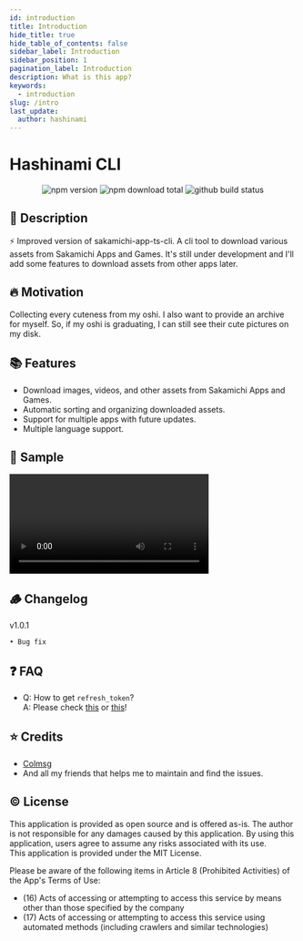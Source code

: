 ```yaml
---
id: introduction
title: Introduction
hide_title: true
hide_table_of_contents: false
sidebar_label: Introduction
sidebar_position: 1
pagination_label: Introduction
description: What is this app? 
keywords:
  - introduction
slug: /intro
last_update:
  author: hashinami
---
```


<h1 style={{textAlign: "center", fontWeight: "bold"}}>Hashinami CLI</h1>

<div align="center">
  <img style={{marginRight: "5px", marginLeft: "5px"}} src="https://img.shields.io/npm/v/hashinami-cli?logo=npm&logoColor=cb3837" alt="npm version" />
  <img style={{marginRight: "5px", marginLeft: "5px"}} src="https://img.shields.io/npm/dw/hashinami-cli?logo=npm&logoColor=cb3837" alt="npm download total" />
  <img style={{marginRight: "5px", marginLeft: "5px"}} src="https://github.com/hashinami46/hashinami-cli/actions/workflows/npm-publish.yml/badge.svg" alt="github build status" />
</div>

## 🚀 Description
⚡ Improved version of sakamichi-app-ts-cli. A cli tool to download various assets from Sakamichi Apps and Games.
It's still under development and I'll add some features to download assets from other apps later.

## 🔥 Motivation
Collecting every cuteness from my oshi. I also want to provide an archive for myself. 
So, if my oshi is graduating, I can still see their cute pictures on my disk.

## 📚 Features
- Download images, videos, and other assets from Sakamichi Apps and Games.
- Automatic sorting and organizing downloaded assets.
- Support for multiple apps with future updates.
- Multiple language support.

## 📸 Sample
<video width="350px" controls>
  <source src="/vid/sample-vid-01.mp4" type="video/mp4" />
</video>

## 🪵 Changelog
v1.0.1
```
• Bug fix
```

## ❓ FAQ
* Q: How to get `refresh_token`?  
  A: Please check [this](/docs/setup) or [this](https://github.com/proshunsuke/colmsg/blob/main/doc%2Fhow_to_get_refresh_token.md)!

## ⭐ Credits
- [Colmsg](https://github.com/proshunsuke/colmsg)
- And all my friends that helps me to maintain and find the issues.

## ©️ License
This application is provided as open source and is offered as-is. The author is not responsible for any damages caused by this application. By using this application, users agree to assume any risks associated with its use.\
This application is provided under the MIT License.

Please be aware of the following items in Article 8 (Prohibited Activities) of the App's Terms of Use:
- (16) Acts of accessing or attempting to access this service by means other than those specified by the company
- (17) Acts of accessing or attempting to access this service using automated methods (including crawlers and similar technologies)